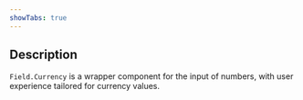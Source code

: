 ```yaml
---
showTabs: true
---
```


## Description

`Field.Currency` is a wrapper component for the input of numbers, with user experience tailored for currency values.
